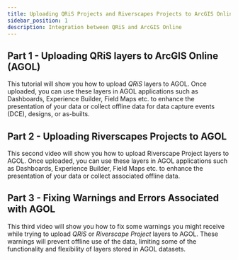 ```yaml
---
title: Uploading QRiS Projects and Riverscapes Projects to ArcGIS Online
sidebar_position: 1
description: Integration between QRiS and ArcGIS Online 
---
```


## Part 1 - Uploading QRiS layers to ArcGIS Online (AGOL)

This tutorial will show you how to upload *QRiS* layers to AGOL. Once uploaded, you can use these layers in AGOL applications such as Dashboards, Experience Builder, Field Maps etc. to enhance the presentation of your data or collect offline data for data capture events (DCE), designs, or as-builts.  

<YouTubeEmbed videoId="pHXjGRMm2cE" />

## Part 2 - Uploading Riverscapes Projects to AGOL

This second video will show you how to upload Riverscape Project layers to AGOL. Once uploaded, you can use these layers in AGOL applications such as Dashboards, Experience Builder, Field Maps etc. to enhance the presentation of your data or collect associated offline data.  

<YouTubeEmbed videoId="Vn66Kz2DcYM" />

## Part 3 - Fixing Warnings and Errors Associated with AGOL

This third video will show you how to fix some warnings you might receive while trying to upload *QRiS* or *Riverscape Project* layers to AGOL. These warnings will prevent offline use of the data, limiting some of the functionality and flexibility of layers stored in AGOL datasets. 

<YouTubeEmbed videoId="cJ7SuvZ3cxs" />
